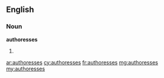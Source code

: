 ==English==

===Noun===
'''authoresses'''

# {{plural of|authoress}}

[[ar:authoresses]]
[[cy:authoresses]]
[[fr:authoresses]]
[[mg:authoresses]]
[[my:authoresses]]